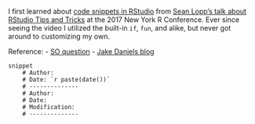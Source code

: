 
I first learned about [code snippets in RStudio](https://support.rstudio.com/hc/en-us/articles/204463668-Code-Snippets) from [Sean Lopp's talk about RStudio Tips and Tricks](https://www.youtube.com/watch?v=kuSQgswZdr8) at the 2017 New York R Conference. Ever since seeing the video I utilized the built-in `if`, `fun`, and alike, but never got around to customizing my own. 

Reference: 
  - [SO question](https://stackoverflow.com/questions/35158708/how-to-set-default-template-for-new-r-files-in-rstudio)
  - [Jake Daniels blog](https://datacritics.com/2019/01/28/rstudio-snippets/)
  
```
snippet
    # Author:
    # Date: `r paste(date())`
    # --------------
    # Author:
    # Date:
    # Modification:
    # --------------
```
